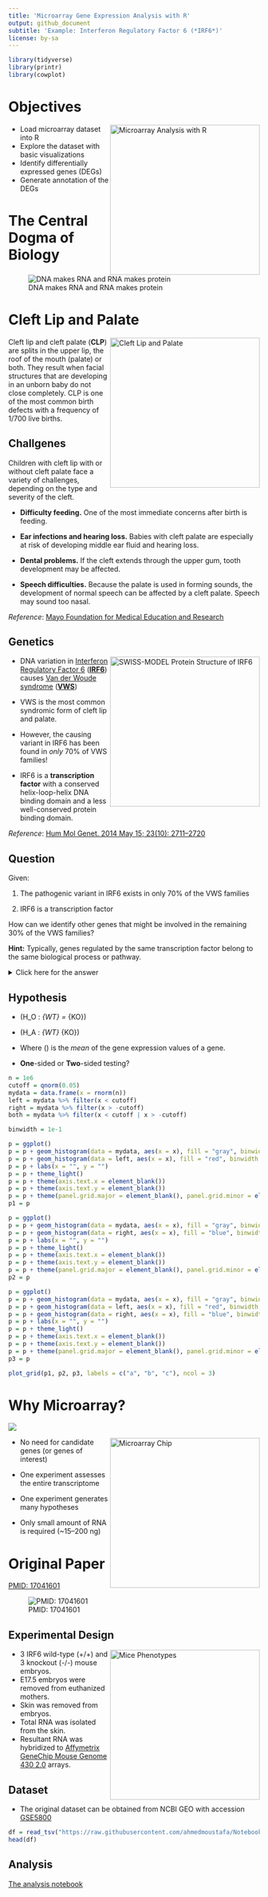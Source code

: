 ```yaml
---
title: 'Microarray Gene Expression Analysis with R'
output: github_document
subtitle: 'Example: Interferon Regulatory Factor 6 (*IRF6*)'
license: by-sa
---
```



```r
library(tidyverse)
library(printr)
library(cowplot)
```

# Objectives

<img align="right" src="images/title.png" width="300px" title="Microarray Analysis with R">

- Load microarray dataset into R
- Explore the dataset with basic visualizations
- Identify differentially expressed genes (DEGs)
- Generate annotation of the DEGs

# The Central Dogma of Biology
![DNA makes RNA and RNA makes protein](https://raw.githubusercontent.com/ahmedmoustafa/Notebooks/master/Irf6/images/dogma.png "The Central Dogma of Biology")

# Cleft Lip and Palate

<img style="float: right;" src="images/cleft.jpg" width="300px" title="Cleft Lip and Palate">

Cleft lip and cleft palate (**CLP**) are splits in the upper lip, the roof of the mouth (palate) or both. They result when facial structures that are developing in an unborn baby do not close completely. CLP is one of the most common birth defects with a frequency of 1/700 live births.

## Challgenes

Children with cleft lip with or without cleft palate face a variety of challenges, depending on the type and severity of the cleft.

- **Difficulty feeding.** One of the most immediate concerns after birth is feeding.

- **Ear infections and hearing loss.** Babies with cleft palate are especially at risk of developing middle ear fluid and hearing loss.

- **Dental problems.** If the cleft extends through the upper gum, tooth development may be affected.

- **Speech difficulties.** Because the palate is used in forming sounds, the development of normal speech can be affected by a cleft palate. Speech may sound too nasal.

*Reference*: [Mayo Foundation for Medical Education and Research](https://www.mayoclinic.org/diseases-conditions/cleft-palate/symptoms-causes/syc-20370985)

## Genetics

<a href="https://swissmodel.expasy.org/repository/uniprot/O14896" title="SWISS-MODEL Protein Structure of IRF6"><img align="right" src="images/structure.png" width="300px" title="SWISS-MODEL Protein Structure of IRF6"></a>

- DNA variation in [Interferon Regulatory Factor 6](https://en.wikipedia.org/wiki/IRF6) ([**IRF6**](https://en.wikipedia.org/wiki/IRF6)) causes [Van der Woude syndrome](https://en.wikipedia.org/wiki/Van_der_Woude_syndrome) ([**VWS**](https://en.wikipedia.org/wiki/Van_der_Woude_syndrome))

- VWS is the most common syndromic form of cleft lip and palate.

- However, the causing variant in IRF6 has been found in *only* 70% of VWS families!

- IRF6 is a **transcription factor** with a conserved helix-loop-helix DNA binding domain and a less well-conserved protein binding domain. 

*Reference*: [Hum Mol Genet. 2014 May 15; 23(10): 2711–2720](http://doi.org/10.1093/hmg/ddt664)

## Question

Given:

1. The pathogenic variant in IRF6 exists in only 70% of the VWS families

2. IRF6 is a transcription factor

How can we identify other genes that might be involved in the remaining 30% of the VWS families?

**Hint:** Typically, genes regulated by the same transcription factor belong to the same biological process or pathway.

<details>
  <summary>Click here for the answer</summary>
By comparing the gene expression patterns between wild-type (functional) **Irf6** and knockout (non-functional) **Irf6**, it will be possible to identify genes that are regulated (targeted) by **Irf6**.
</details>

## Hypothesis

- \(H_O : \mu_{WT} = \mu_{KO}\)

- \(H_A : \mu_{WT} \ne \mu_{KO}\)

- Where \(\mu\) is the *mean* of the gene expression values of a gene.

- **One**-sided or **Two**-sided testing?

```r
n = 1e6
cutoff = qnorm(0.05)
mydata = data.frame(x = rnorm(n))
left = mydata %>% filter(x < cutoff)
right = mydata %>% filter(x > -cutoff)
both = mydata %>% filter(x < cutoff | x > -cutoff)

binwidth = 1e-1

p = ggplot()
p = p + geom_histogram(data = mydata, aes(x = x), fill = "gray", binwidth = binwidth)
p = p + geom_histogram(data = left, aes(x = x), fill = "red", binwidth = binwidth)
p = p + labs(x = "", y = "")
p = p + theme_light()
p = p + theme(axis.text.x = element_blank())
p = p + theme(axis.text.y = element_blank())
p = p + theme(panel.grid.major = element_blank(), panel.grid.minor = element_blank())
p1 = p

p = ggplot()
p = p + geom_histogram(data = mydata, aes(x = x), fill = "gray", binwidth = binwidth)
p = p + geom_histogram(data = right, aes(x = x), fill = "blue", binwidth = binwidth)
p = p + labs(x = "", y = "")
p = p + theme_light()
p = p + theme(axis.text.x = element_blank())
p = p + theme(axis.text.y = element_blank())
p = p + theme(panel.grid.major = element_blank(), panel.grid.minor = element_blank())
p2 = p

p = ggplot()
p = p + geom_histogram(data = mydata, aes(x = x), fill = "gray", binwidth = binwidth)
p = p + geom_histogram(data = left, aes(x = x), fill = "red", binwidth = binwidth)
p = p + geom_histogram(data = right, aes(x = x), fill = "blue", binwidth = binwidth)
p = p + labs(x = "", y = "")
p = p + theme_light()
p = p + theme(axis.text.x = element_blank())
p = p + theme(axis.text.y = element_blank())
p = p + theme(panel.grid.major = element_blank(), panel.grid.minor = element_blank())
p3 = p

plot_grid(p1, p2, p3, labels = c("a", "b", "c"), ncol = 3)
```

# Why Microarray?

![](images/one-does-not-simply.jpg)


<img align="right" src="images/chip.jpg" width="300px" title="Microarray Chip">

- No need for candidate genes (or genes of interest)

- One experiment assesses the entire transcriptome

- One experiment generates many hypotheses

- Only small amount of RNA is required (~15–200 ng)


# Original Paper

[PMID: 17041601](https://pubmed.ncbi.nlm.nih.gov/17041601/)

![PMID: 17041601](images/pmid17041601.png)

## Experimental Design

<img align="right" src="images/mice.png" width="300px" title="Mice Phenotypes">

- 3 IRF6 wild-type (+/+) and 3 knockout (-/-) mouse embryos.
- E17.5 embryos were removed from euthanized mothers.
- Skin was removed from embryos.
- Total RNA was isolated from the skin.
- Resultant RNA was hybridized to [Affymetrix GeneChip Mouse Genome 430 2.0](https://www.thermofisher.com/order/catalog/product/900497#/900497) arrays.

## Dataset

- The original dataset can be obtained from NCBI GEO with accession [GSE5800](https://www.ncbi.nlm.nih.gov/geo/query/acc.cgi?acc=GSE5800)

```r
df = read_tsv("https://raw.githubusercontent.com/ahmedmoustafa/Notebooks/master/Irf6/Irf6.tsv")[1:4,]
head(df)
```

## Analysis

[The analysis notebook](https://github.com/ahmedmoustafa/Notebooks/blob/master/Irf6/Irf6.md)
